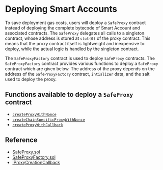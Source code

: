 # Deploying Smart Accounts

To save deployment gas costs, users will deploy a `SafeProxy` contract instead of deploying the complete bytecode of Smart Account and associated contracts. The `SafeProxy` delegates all calls to a singleton contract, whose address is stored at `slot(0)` of the proxy contract. This means that the proxy contract itself is lightweight and inexpensive to deploy, while the actual logic is handled by the singleton contract.

The `SafeProxyFactory` contract is used to deploy `SafeProxy` contracts. The `SafeProxyFactory` contract provides various functions to deploy a `SafeProxy` contract which are given below.
The address of the proxy depends on the address of the `SafeProxyFactory` contract, `intializer` data, and the salt used to deploy the proxy.

## Functions available to deploy a `SafeProxy` contract

- [`createProxyWithNonce`](/reference-smart-account/v1.4.1/setup/createProxyWithNonce)
- [`createChainSpecificProxyWithNonce`](/reference-smart-account/v1.4.1/setup/createChainSpecificProxyWithNonce)
- [`createProxyWithCallback`](/reference-smart-account/v1.4.1/setup/createProxyWithCallback)

## Reference

- [SafeProxy.sol](https://github.com/safe-global/safe-smart-account/blob/release/v1.4.1/contracts/proxies/SafeProxy.sol)
- [SafeProxyFactory.sol](https://github.com/safe-global/safe-smart-account/blob/release/v1.4.1/contracts/proxies/SafeProxyFactory.sol)
- [IProxyCreationCallback](https://github.com/safe-global/safe-smart-account/blob/release/v1.4.1/contracts/proxies/IProxyCreationCallback.sol)